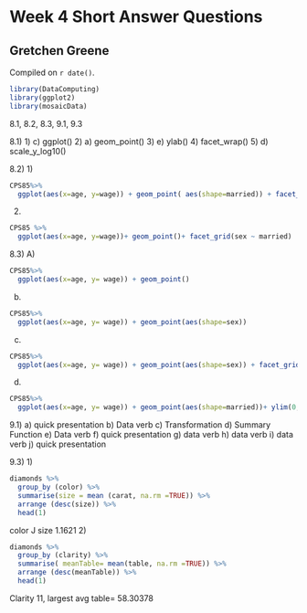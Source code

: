 # Week 4 Short Answer Questions

## Gretchen Greene

<!-- leave this material as is -->
Compiled on `r date()`.

```r
library(DataComputing)
library(ggplot2)
library(mosaicData)
```
<!-- put your content after this line -->

8.1, 8.2, 8.3,
9.1, 9.3

8.1)
1) c) ggplot()
2) a) geom_point()
3) e) ylab()
4) facet_wrap()
5) d) scale_y_log10()

8.2) 
1)
```r
CPS85%>%
  ggplot(aes(x=age, y=wage)) + geom_point( aes(shape=married)) + facet_wrap(~sector)
```
2)
```r
CPS85 %>%
  ggplot(aes(x=age, y=wage))+ geom_point()+ facet_grid(sex ~ married)
```

8.3)
A)
```r
CPS85%>%
  ggplot(aes(x=age, y= wage)) + geom_point()
```
b)
```r
CPS85%>%
  ggplot(aes(x=age, y= wage)) + geom_point(aes(shape=sex))
```
c)
```r
CPS85%>%
  ggplot(aes(x=age, y= wage)) + geom_point(aes(shape=sex)) + facet_grid(married~.)
```
d) 
```r
CPS85%>%
  ggplot(aes(x=age, y= wage)) + geom_point(aes(shape=married))+ ylim(0,30)
```

9.1)
a) quick presentation
b) Data verb
c) Transformation
d) Summary Function
e) Data verb
f) quick presentation
g) data verb
h) data verb
i) data verb
j) quick presentation

9.3) 
1)
```r
diamonds %>%
  group_by (color) %>%
  summarise(size = mean (carat, na.rm =TRUE)) %>%
  arrange (desc(size)) %>%
  head(1)
```
color J size 1.1621
2) 
```r
diamonds %>%
  group_by (clarity) %>%
  summarise( meanTable= mean(table, na.rm =TRUE)) %>%
  arrange (desc(meanTable)) %>%
  head(1)
```
Clarity 11, largest avg table= 58.30378

